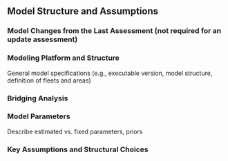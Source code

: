 ## Model Structure and Assumptions


### Model Changes from the Last Assessment (not required for an update assessment)


### Modeling Platform and Structure
General model specifications (e.g., executable version, model structure, definition of fleets and areas)


### Bridging Analysis


### Model Parameters
Describe estimated vs. fixed parameters, priors

### Key Assumptions and Structural Choices